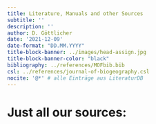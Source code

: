 ```yaml
---
title: Literature, Manuals and other Sources
subtitle: ''
description: ''
author: D. Göttlicher
date: '2021-12-09'
date-format: "DD.MM.YYYY"
title-block-banner: ../images/head-assign.jpg
title-block-banner-color: "black"
bibliography: ../references/MOFbib.bib
csl: ../references/journal-of-biogeography.csl
nocite: '@*' # alle Einträge aus LiteraturDB
---
```


# Just all our sources:

